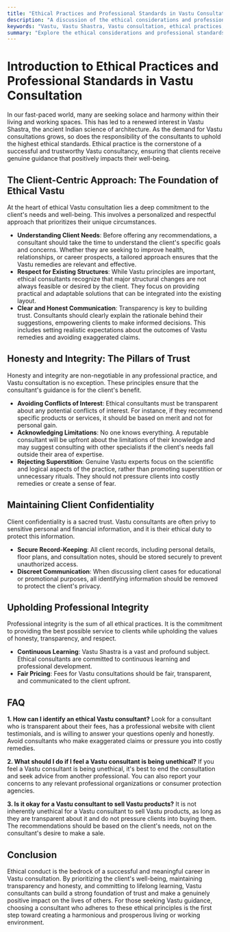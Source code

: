 ```yaml
---
title: "Ethical Practices and Professional Standards in Vastu Consultation"
description: "A discussion of the ethical considerations and professional standards that every Vastu consultant should uphold, from maintaining client confidentiality to providing evidence-based recommendations."
keywords: "Vastu, Vastu Shastra, Vastu consultation, ethical practices, professional standards, Vastu consultant, client confidentiality, professional integrity"
summary: "Explore the ethical considerations and professional standards that are essential for a successful and trustworthy Vastu consultation practice. This guide covers everything from maintaining client confidentiality to providing evidence-based recommendations and upholding professional integrity in all aspects of Vastu consultancy."
---
```


# Introduction to Ethical Practices and Professional Standards in Vastu Consultation

In our fast-paced world, many are seeking solace and harmony within their living and working spaces. This has led to a renewed interest in Vastu Shastra, the ancient Indian science of architecture. As the demand for Vastu consultations grows, so does the responsibility of the consultants to uphold the highest ethical standards. Ethical practice is the cornerstone of a successful and trustworthy Vastu consultancy, ensuring that clients receive genuine guidance that positively impacts their well-being.

## The Client-Centric Approach: The Foundation of Ethical Vastu

At the heart of ethical Vastu consultation lies a deep commitment to the client's needs and well-being. This involves a personalized and respectful approach that prioritizes their unique circumstances.

-   **Understanding Client Needs**: Before offering any recommendations, a consultant should take the time to understand the client's specific goals and concerns. Whether they are seeking to improve health, relationships, or career prospects, a tailored approach ensures that the Vastu remedies are relevant and effective.
-   **Respect for Existing Structures**: While Vastu principles are important, ethical consultants recognize that major structural changes are not always feasible or desired by the client. They focus on providing practical and adaptable solutions that can be integrated into the existing layout.
-   **Clear and Honest Communication**: Transparency is key to building trust. Consultants should clearly explain the rationale behind their suggestions, empowering clients to make informed decisions. This includes setting realistic expectations about the outcomes of Vastu remedies and avoiding exaggerated claims.

## Honesty and Integrity: The Pillars of Trust

Honesty and integrity are non-negotiable in any professional practice, and Vastu consultation is no exception. These principles ensure that the consultant's guidance is for the client's benefit.

-   **Avoiding Conflicts of Interest**: Ethical consultants must be transparent about any potential conflicts of interest. For instance, if they recommend specific products or services, it should be based on merit and not for personal gain.
-   **Acknowledging Limitations**: No one knows everything. A reputable consultant will be upfront about the limitations of their knowledge and may suggest consulting with other specialists if the client's needs fall outside their area of expertise.
-   **Rejecting Superstition**: Genuine Vastu experts focus on the scientific and logical aspects of the practice, rather than promoting superstition or unnecessary rituals. They should not pressure clients into costly remedies or create a sense of fear.

## Maintaining Client Confidentiality

Client confidentiality is a sacred trust. Vastu consultants are often privy to sensitive personal and financial information, and it is their ethical duty to protect this information.

-   **Secure Record-Keeping**: All client records, including personal details, floor plans, and consultation notes, should be stored securely to prevent unauthorized access.
-   **Discreet Communication**: When discussing client cases for educational or promotional purposes, all identifying information should be removed to protect the client's privacy.

## Upholding Professional Integrity

Professional integrity is the sum of all ethical practices. It is the commitment to providing the best possible service to clients while upholding the values of honesty, transparency, and respect.

-   **Continuous Learning**: Vastu Shastra is a vast and profound subject. Ethical consultants are committed to continuous learning and professional development.
-   **Fair Pricing**: Fees for Vastu consultations should be fair, transparent, and communicated to the client upfront.

## FAQ

**1. How can I identify an ethical Vastu consultant?**
Look for a consultant who is transparent about their fees, has a professional website with client testimonials, and is willing to answer your questions openly and honestly. Avoid consultants who make exaggerated claims or pressure you into costly remedies.

**2. What should I do if I feel a Vastu consultant is being unethical?**
If you feel a Vastu consultant is being unethical, it's best to end the consultation and seek advice from another professional. You can also report your concerns to any relevant professional organizations or consumer protection agencies.

**3. Is it okay for a Vastu consultant to sell Vastu products?**
It is not inherently unethical for a Vastu consultant to sell Vastu products, as long as they are transparent about it and do not pressure clients into buying them. The recommendations should be based on the client's needs, not on the consultant's desire to make a sale.

## Conclusion

Ethical conduct is the bedrock of a successful and meaningful career in Vastu consultation. By prioritizing the client's well-being, maintaining transparency and honesty, and committing to lifelong learning, Vastu consultants can build a strong foundation of trust and make a genuinely positive impact on the lives of others. For those seeking Vastu guidance, choosing a consultant who adheres to these ethical principles is the first step toward creating a harmonious and prosperous living or working environment.
